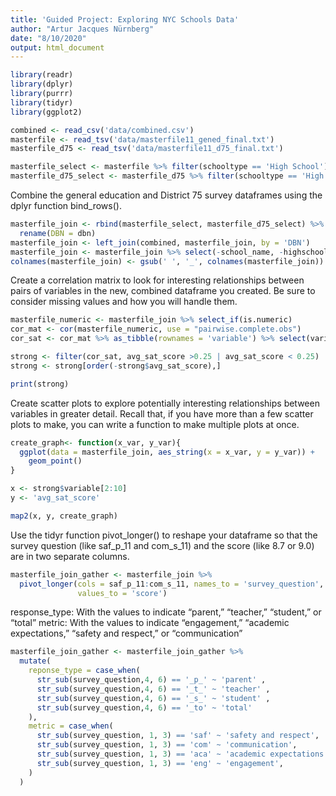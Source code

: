 ```yaml
---
title: 'Guided Project: Exploring NYC Schools Data'
author: "Artur Jacques Nürnberg"
date: "8/10/2020"
output: html_document
---
```



```r
library(readr)
library(dplyr)
library(purrr)
library(tidyr)
library(ggplot2)
```
```r
combined <- read_csv('data/combined.csv')
masterfile <- read_tsv('data/masterfile11_gened_final.txt')
masterfile_d75 <- read_tsv('data/masterfile11_d75_final.txt')
```
```r
masterfile_select <- masterfile %>% filter(schooltype == 'High School') %>% select(dbn:aca_tot_11)
masterfile_d75_select <- masterfile_d75 %>% filter(schooltype == 'High School') %>% select(dbn:aca_tot_11)
```

Combine the general education and District 75 survey dataframes using the dplyr 
function bind_rows().

```r
masterfile_join <- rbind(masterfile_select, masterfile_d75_select) %>%
  rename(DBN = dbn)
masterfile_join <- left_join(combined, masterfile_join, by = 'DBN')
masterfile_join <- masterfile_join %>% select(-school_name, -highschool)
colnames(masterfile_join) <- gsub(' ', '_', colnames(masterfile_join))
```
Create a correlation matrix to look for interesting relationships between pairs 
of variables in the new, combined dataframe you created. Be sure to consider 
missing values and how you will handle them.

```r
masterfile_numeric <- masterfile_join %>% select_if(is.numeric)
cor_mat <- cor(masterfile_numeric, use = "pairwise.complete.obs")
cor_sat <- cor_mat %>% as_tibble(rownames = 'variable') %>% select(variable, avg_sat_score)

strong <- filter(cor_sat, avg_sat_score >0.25 | avg_sat_score < 0.25)
strong <- strong[order(-strong$avg_sat_score),]

print(strong)
```

Create scatter plots to explore potentially interesting relationships between 
variables in greater detail. Recall that, if you have more than a few scatter
plots to make, you can write a function to make multiple plots at once.

```r
create_graph<- function(x_var, y_var){
  ggplot(data = masterfile_join, aes_string(x = x_var, y = y_var)) +
    geom_point()
}

x <- strong$variable[2:10]
y <- 'avg_sat_score'

map2(x, y, create_graph)
```
Use the tidyr function pivot_longer() to reshape your dataframe so that the 
survey question (like saf_p_11 and com_s_11) and the score (like 8.7 or 9.0) 
are in two separate columns.

```r
masterfile_join_gather <- masterfile_join %>% 
  pivot_longer(cols = saf_p_11:com_s_11, names_to = 'survey_question',
               values_to = 'score')
```

response_type: With the values to indicate "parent," "teacher," "student," 
or "total"
metric: With the values to indicate "engagement," "academic expectations," 
"safety and respect," or "communication"

```r
masterfile_join_gather <- masterfile_join_gather %>%
  mutate(
    reponse_type = case_when(
      str_sub(survey_question,4, 6) == '_p_' ~ 'parent' ,
      str_sub(survey_question,4, 6) == '_t_' ~ 'teacher' ,
      str_sub(survey_question,4, 6) == '_s_' ~ 'student' ,
      str_sub(survey_question,4, 6) == '_to' ~ 'total' 
    ),
    metric = case_when(
      str_sub(survey_question, 1, 3) == 'saf' ~ 'safety and respect',
      str_sub(survey_question, 1, 3) == 'com' ~ 'communication',
      str_sub(survey_question, 1, 3) == 'aca' ~ 'academic expectations',
      str_sub(survey_question, 1, 3) == 'eng' ~ 'engagement',
    )
  )
```





